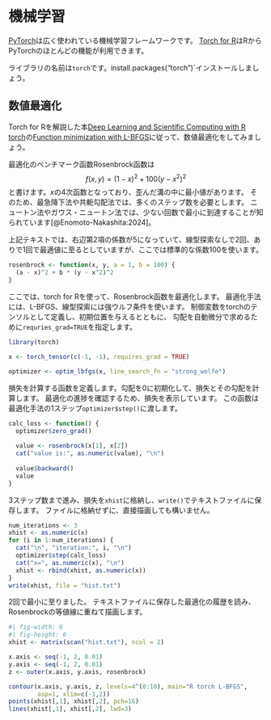 # 機械学習

[PyTorch](https://pytorch.org/)は広く使われている機械学習フレームワークです。
[Torch for R](https://torch.mlverse.org/)はRからPyTorchのほとんどの機能が利用できます。

ライブラリの名前は`torch`です。install.packages("torch")`インストールしましょう。

## 数値最適化

Torch for Rを解説した本[Deep Learning and Scientific Computing with R torch](https://skeydan.github.io/Deep-Learning-and-Scientific-Computing-with-R-torch/)の[Function minimization with L-BFGS](https://skeydan.github.io/Deep-Learning-and-Scientific-Computing-with-R-torch/optim_2.html)に従って、数値最適化をしてみましょう。

最適化のベンチマーク函数Rosenbrock函数は
$$
f(x, y) = (1-x)^2 + 100(y-x^2)^2
$$
と書けます。$x$の4次函数となっており、歪んだ溝の中に最小値があります。
そのため、最急降下法や共軛勾配法では、多くのステップ数を必要とします。
ニュートン法やガウス・ニュートン法では、少ない回数で最小に到達することが知られています[@Enomoto-Nakashita:2024]。

上記テキストでは、右辺第2項の係数が5になっていて、線型探索なしで2回、ありで1回で最適値に至るとしていますが、ここでは標準的な係数100を使います。

```r
rosenbrock <- function(x, y, a = 1, b = 100) {
  (a - x)^2 + b * (y - x^2)^2
}
```

ここでは、torch for Rを使って、Rosenbrock函数を最適化します。
最適化手法には、L-BFGS、線型探索には強ウルフ条件を使います。
制御変数をtorchのテンソルとして定義し、初期位置を与えるとともに、
勾配を自動微分で求めるために`requries_grad=TRUE`を指定します。

```r
library(torch)

x <- torch_tensor(c(-1, -1), requires_grad = TRUE)

optimizer <- optim_lbfgs(x, line_search_fn = "strong_wolfe")
```

損失を計算する函数を定義します。勾配を0に初期化して、損失とその勾配を計算します。
最適化の進捗を確認するため、損失を表示しています。
この函数は最適化手法の1ステップ`optimizer$step()`に渡します。
```r
calc_loss <- function() {
  optimizer$zero_grad()
  
  value <- rosenbrock(x[1], x[2])
  cat("value is:", as.numeric(value), "\n")
  
  value$backward()
  value
}
```

3ステップ数まで進み、損失を`xhist`に格納し、`write()`でテキストファイルに保存します。
ファイルに格納せずに、直接描画しても構いません。

```r
num_iterations <- 3
xhist <- as.numeric(x)
for (i in 1:num_iterations) {
  cat("\n", "iteration:", i, "\n")
  optimizer$step(calc_loss)
  cat("x=", as.numeric(x), "\n")
  xhist <- rbind(xhist, as.numeric(x))
}
write(xhist, file = "hist.txt")
```

2回で最小に至りました。
テキストファイルに保存した最適化の履歴を読み、Rosenbrockの等値線に重ねて描画します。

```r
#| fig-width: 6
#| fig-height: 6
xhist <- matrix(scan("hist.txt"), ncol = 2)

x.axis <- seq(-1, 2, 0.01)
y.axis <- seq(-1, 2, 0.01)
z <- outer(x.axis, y.axis, rosenbrock)

contour(x.axis, y.axis, z, levels=4^(0:10), main="R torch L-BFGS",
        asp=1, xlim=c(-1,2))
points(xhist[,1], xhist[,2], pch=16)
lines(xhist[,1], xhist[,2], lwd=3)
```